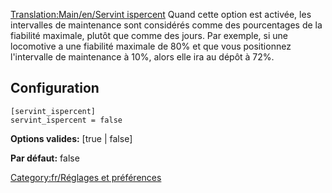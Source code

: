 [[Translation:Main/en/Servint ispercent]]
{{en/-}}
Quand cette option est activée, les intervalles de maintenance sont considérés comme des pourcentages de la fiabilité maximale, plutôt que comme des jours. Par exemple, si une locomotive a une fiabilité maximale de 80% et que vous positionnez l'intervalle de maintenance à 10%, alors elle ira au dépôt à 72%.

== Configuration ==

<pre>
[servint_ispercent]
servint_ispercent = false
</pre>

'''Options valides:''' [true | false]

'''Par défaut:''' false

[[Category:fr/Réglages et préférences]]